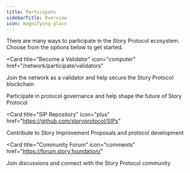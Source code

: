 ```yaml
---
title: Participate
sidebarTitle: Overview
icon: magnifying-glass
---
```


There are many ways to participate in the Story Protocol ecosystem. Choose from the options below to get started.

<CardGroup cols={2}>

<Card
  title="Become a Validator"
  icon="computer"
  href="/network/participate/validators"
>
  Join the network as a validator and help secure the Story Protocol blockchain
</Card>

<Card title="Governance" icon="briefcase" href="/foundation/governance">
  Participate in protocol governance and help shape the future of Story Protocol
</Card>

<Card
  title="SIP Repository"
  icon="plus"
  href="https://github.com/storyprotocol/SIPs"
>
  Contribute to Story Improvement Proposals and protocol development
</Card>

<Card
  title="Community Forum"
  icon="comments"
  href="https://forum.story.foundation/"
>
  Join discussions and connect with the Story Protocol community
</Card>

</CardGroup>
